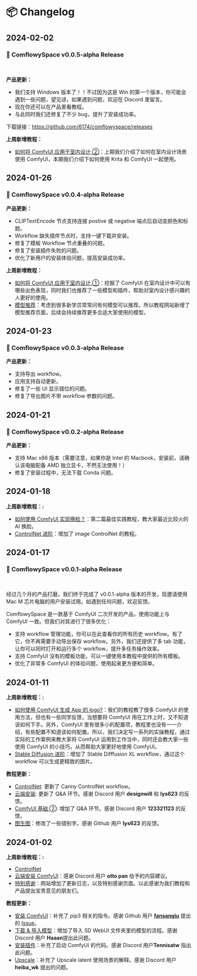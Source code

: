 
# 📦 Changelog

## 2024-02-02
### 🎉 ComflowySpace v0.0.5-alpha Release
<br/>
<PhotoProvider>
  <PhotoView src="/space/001.png">
    <img src="/space/001.png" alt="" className='rounded-lg'/>
  </PhotoView>
</PhotoProvider>

**产品更新：**

- 我们支持 Windows 版本了！！不过因为这是 Win 的第一个版本，你可能会遇到一些问题，望见谅，如果遇到问题，欢迎在 Discord 里留言。
- 现在你还可以在产品里看教程。
- 与此同时我们还修复了不少 bug，提升了安装成功率。

下载链接：https://github.com/6174/comflowyspace/releases

**上周新增教程：**

- [如何将 ComfyUI 应用于室内设计 ②](https://www.comflowy.com/zh-CN/blog/krita-and-comfyui)：上期我们介绍了如何在室内设计场景使用 ComfyUI，本期我们介绍下如何使用 Krita 和 ComfyUI 一起使用。

## 2024-01-26

### 🎉 ComflowySpace v0.0.4-alpha Release

**产品更新：**
- CLIPTextEncode 节点支持连接 postive 或 negative 端点后自动变颜色和标题。
- Workflow 缺失插件节点时，支持一键下载并安装。
- 修复了模板 Workflow 节点重叠的问题。
- 修复了安装插件失败的问题。
- 优化了新用户的安装体验问题，提高安装成功率。

**上周新增教程：**

- [如何将 ComfyUI 应用于室内设计 ①](https://www.comflowy.com/blog/generate-interior-design-renderings)：挖掘了 ComfyUI 在室内设计中可以有哪些出色表现，同时我们也推荐了一些模型和插件，帮助对室内设计感兴趣的人更好的使用。
- [模型推荐](https://www.comflowy.com/model)：考虑到很多新学员常常问有何模型可以推荐。所以教程网站新增了模型推荐页面，后续会持续推荐更多合适大家使用的模型。

## 2024-01-23

### 🎉 ComflowySpace v0.0.3-alpha Release
**产品更新：**
- 支持导出 workflow。
- 应用支持自动更新。
- 修复了一些 UI 显示错位的问题。
- 修复了导出图片不带 workflow 参数的问题。

## 2024-01-21 

### 🎉 ComflowySpace v0.0.2-alpha Release
**产品更新：**
* 支持 Mac x86 版本（需要注意，如果你是 Intel 的 Macbook，安装前，请确认该电脑配备 AMD 独立显卡，不然无法使用！）
* 修复了安装过程中，无法下载 Conda 问题。


## 2024-01-18

**上周新增教程：:**
- [如何使用 ComfyUI 实现换脸？](https://www.comflowy.com/zh-CN/blog/face-swap)：第二篇最佳实践教程，教大家最近比较火的 AI 换脸。
- [ControlNet 进阶](https://www.comflowy.com/zh-CN/advanced/advanced-optional/controlnet-advanced)：增加了 image ControlNet 的教程。


## 2024-01-17 
### 🎉 ComflowySpace v0.0.1-alpha Release
<br/>
<PhotoProvider>
  <PhotoView src="/space/banner.png">
    <img src="/space/banner.png" alt="" />
  </PhotoView>
</PhotoProvider>

经过几个月的产品打磨，我们终于完成了 v0.0.1-alpha 版本的开发，现邀请使用 Mac M 芯片电脑的用户安装试用。如遇到任何问题，欢迎反馈。

ComflowySpace 是一款基于 ComfyUI 二次开发的产品，使用功能上与 ComfyUI 一致。但我们对其进行了很多优化：

- 支持 workflow 管理功能，你可以在此查看你的所有历史 workflow。有了它，你不再需要手动导出保存 workflow。另外，我们还提供了多 tab 功能，让你可以同时打开和运行多个 workflow，提升多任务操作效率。
- 支持 ComfyUI 没有的模板功能，可以一键使用本教程中提供的所有模板。
- 优化了非常多 ComfyUI 的体验问题，使用起来更方便和简单。

## 2024-01-11
**上周新增教程：:**
- [如何使用 ComfyUI 生成 App 的 logo?](https://www.comflowy.com/zh-CN/blog/generate-app-logo)：我们的教程教了很多 ComfyUI 的使用方法，但也有一些同学反馈，当想要将 ComfyUI 用在工作上时，又不知道该如何下手。另外，ComfyUI 里有很多小的配置项，教程里也没有一一介绍，有些配置不知道该如何配置。所以，我们决定写一系列的实操教程，通过实际的工作案例来教大家将 ComfyUI 运用到工作当中，同时还会教大家一些使用 ComfyUI 的小技巧，从而帮助大家更好地使用 ComfyUI。
- [Stable Diffusion 进阶](https://www.comflowy.com/zh-CN/advanced/advanced-optional/stable-diffusion-advanced)：增加了 Stable Difffusion XL workflow，通过这个 workflow 可以生成更精致的图片。

**教程更新：**
- [ControlNet](https://www.comflowy.com/zh-CN/advanced/controlnet): 更新了 Canny ControlNet workflow。
- [云端安装](https://www.comflowy.com/zh-CN/preparation-for-study/optional/install-cloud): 更新了 Q&A 环节。感谢 Discord 用户 **designwill** 和 **lys623** 的反馈。
- [ComfyUI 基础 ➁](https://www.comflowy.com/zh-CN/basics/basic-nodes): 增加了 Q&A 环节。感谢 Discord 用户 **123321123** 的反馈。
- [图生图](https://www.comflowy.com/zh-CN/advanced/image-to-image)：修改了一些错别字。感谢 Github 用户 **lys623** 的反馈。

## 2024-01-02
**上周新增教程：:**
- [ControlNet](https://www.comflowy.com/zh-CN/advanced/controlnet)
- [云端安装 ComfyUI](https://www.comflowy.com/zh-CN/preparation-for-study/optional/install-cloud)：感谢 Discord 用户 **otto pan** 给予的内容建议。
- [特别感谢](https://www.comflowy.com/special-thanks)：网站增加了更新日志，以及特别感谢页面。以此感谢为我们教程和产品提出宝贵意见的朋友们。

**教程更新：** 
- [安装 ComfyUI](https://www.comflowy.com/zh-CN/preparation-for-study/install)：补充了 pip3 相关的指令。感谢 Github 用户 **[fansanqiu](https://github.com/fansanqiu)** 提出的 [Issue](https://github.com/6174/comflowy/issues/2)。
- [下载 & 导入模型](https://www.comflowy.com/zh-CN/preparation-for-study/model)：增加了导入 SD WebUI 文件夹里的模型的流程。感谢 Discord 用户 **Haaan**提出此问题。
- [安装插件](https://www.comflowy.com/zh-CN/preparation-for-study/optional/custom-nodes)：补充了启动 ComfyUI 的代码。感谢 Discord 用户**Tennisatw** 指出此问题。
- [Upscale](https://www.comflowy.com/zh-CN/advanced/upscale)：补充了 Upscale latent 使用场景的解释。感谢 Discord 用户 **heiba_wk** 提出的问题。